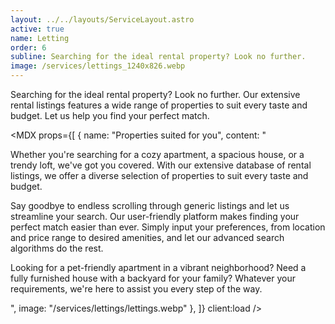 ```yaml
---
layout: ../../layouts/ServiceLayout.astro
active: true
name: Letting
order: 6
subline: Searching for the ideal rental property? Look no further.
image: /services/lettings_1240x826.webp
---
```



Searching for the ideal rental property? Look no further. Our extensive rental listings features a wide range of properties to suit every taste and budget. Let us help you find your perfect match.

<MDX props={[
  {
    name: "Properties suited for you",
    content: "<p>Whether you're searching for a cozy apartment, a spacious house, or a trendy loft, we've got you covered. With our extensive database of rental listings, we offer a diverse selection of properties to suit every taste and budget.</p><p>Say goodbye to endless scrolling through generic listings and let us streamline your search. Our user-friendly platform makes finding your perfect match easier than ever. Simply input your preferences, from location and price range to desired amenities, and let our advanced search algorithms do the rest.</p><p>Looking for a pet-friendly apartment in a vibrant neighborhood? Need a fully furnished house with a backyard for your family? Whatever your requirements, we're here to assist you every step of the way.</p>",
    image: "/services/lettings/lettings.webp"
  },
]} client:load />

<RentForm />